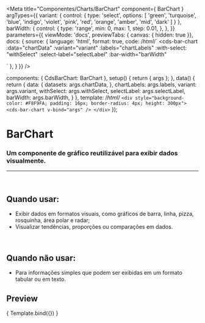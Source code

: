 
<Meta
  title="Componentes/Charts/BarChart"
  component={ BarChart }
  argTypes={{
	variant: {
	  control: {
		type: 'select',
		options: [
		  'green',
		  'turquoise',
		  'blue',
		  'indigo',
		  'violet',
		  'pink',
		  'red',
		  'orange',
		  'amber',
		  'mid',
		  'dark'
		]
	  }
	},
	barWidth: {
		control: {
			type: 'range',
			min: 0,
			max: 1,
			step: 0.01,
		},
	},
	}}
  parameters={{
	viewMode: 'docs',
	previewTabs: { canvas: { hidden: true }},
	docs: {
	  source: {
		language: 'html',
		format: true,
		code: /*html*/`
<cds-bar-chart
  :data="chartData"
  :variant="variant"
  :labels="chartLabels"
  :with-select: "withSelect"
  :select-label="selectLabel"
  :bar-width="barWidth"
>
</cds-bar-chart>`
	  },
	}
  }}
/>

  components: { CdsBarChart: BarChart },
  setup() {
	return { args };
  },
  data() {
	return {
	  data: {
		datasets: args.chartData,
	  },
	  chartLabels: args.labels,
	  variant: args.variant,
	  withSelect: args.withSelect,
	  selectLabel: args.selectLabel,
	  barWidth: args.barWidth,
	}
  },
  template: /*html*/ `
	<div style="background-color: #F8F9FA; padding: 16px; border-radius: 4px; height: 300px">
	  <cds-bar-chart
		v-bind="args"
	  />
	</div>
  `
});

# BarChart

### Um componente de gráfico reutilizável para exibir dados visualmente.
---
<br />

## Quando usar:
- Exibir dados em formatos visuais, como gráficos de barra, linha, pizza, rosquinha, área polar e radar;
- Visualizar tendências, proporções ou comparações em dados.

<br />

## Quando não usar:
- Para informações simples que podem ser exibidas em um formato tabular ou em texto.

## Preview

<Canvas>
  <Story
	name="BarChart"
	args={{
		labels: ['Janeiro','Fevereiro','Março', 'Abril', 'Maio'],
		variant: 'green',
		data: [
				{
					name: 'Ecocardiograma',
					datasets: [
						{
						label: 'Realizado',
						data: [50, 50, 50, 50, 50],
						},
						{
						label: 'Pendente',
						data: [200, 180, 250, 190, 280],
						},
						{
						label: 'Não realizado',
						data: [38, 84, 120, 90, 185],
						}
					]
				},
				{
					name: 'Raio-X',
					datasets: [
						{
						label: 'Realizado',
						data: [120, 220, 180, 320, 150],
						},
						{
						label: 'Pendente',
						data: [98, 145, 160, 190, 175],
						},
						{
						label: 'Não realizado',
						data: [49, 84, 120, 78, 130],
						}
					]
				},
				{
					name: 'Tomografia',
					datasets: [
						{
						label: 'Realizado',
						data: [55, 40, 33, 90, 120],
						},
						{
						label: 'Pendente',
						data: [25, 30, 90, 45, 20],
						},
						{
						label: 'Não realizado',
						data: [38, 84, 120, 90, 45],
						}
					]
				}
			],
		barWidth: 1,
		withSelect: false,
		selectLabel: 'Exames',
	}}
  >
	{ Template.bind({}) }
  </Story>
</Canvas>

<ArgsTable story="BarChart" />

